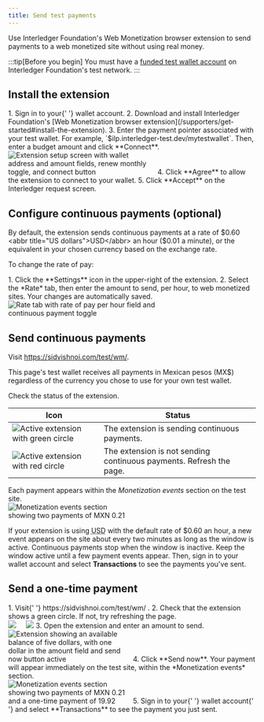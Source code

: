 ```yaml
---
title: Send test payments
---
```



Use Interledger Foundation's Web Monetization browser extension to send payments to a web monetized site without using real money.

:::tip[Before you begin]
You must have a [funded test wallet account](/guides/test-wallet-sign-up) on Interledger Foundation's test network.
:::

## Install the extension

<Steps>
  1. Sign in to your{' '}
  <LinkOut href='https://wallet.interledger-test.dev/'>wallet account</LinkOut>.
  2. Download and install Interledger Foundation's [Web Monetization browser
  extension](/supporters/get-started#install-the-extension). 3. Enter the
  payment pointer associated with your test wallet. For example,
  `$ilp.interledger-test.dev/mytestwallet`. Then, enter a budget amount and
  click **Connect**.
  <br />
  <img
    src='/img/docs/extension/connection-setup.png'
    alt='Extension setup screen with wallet address and amount fields, renew monthly toggle, and connect button'
    style='max-width:300px'
    class='img-outline'
  />
  4. Click **Agree** to allow the extension to connect to your wallet. 5. Click
  **Accept** on the Interledger request screen.
</Steps>

## Configure continuous payments (optional)

By default, the extension sends continuous payments at a rate of $0.60 <abbr title="US dollars">USD</abbr> an hour ($0.01 a minute), or the equivalent in your chosen currency based on the exchange rate.

To change the rate of pay:

<Steps>
  1. Click the **Settings** icon in the upper-right of the extension. 2. Select
  the *Rate* tab, then enter the amount to send, per hour, to web monetized
  sites. Your changes are automatically saved.
  <br />
  <img
    src='/img/docs/extension/rate-tab.png'
    alt='Rate tab with rate of pay per hour field and continuous payment toggle'
    style='max-width:300px'
    class='img-outline'
  />
</Steps>

## Send continuous payments

Visit <LinkOut href="https://sidvishnoi.com/test/wm/" withIcon={false}>https://sidvishnoi.com/test/wm/</LinkOut>.

This page's test wallet receives all payments in Mexican pesos (MX$) regardless of the currency you chose to use for your own test wallet.

Check the status of the extension.

| Icon                                                                             | Status                                                              |
| -------------------------------------------------------------------------------- | ------------------------------------------------------------------- |
| ![Active extension with green circle](/img/docs/extension/enabled-monetized.png) | The extension is sending continuous payments.                       |
| ![Active extension with red circle](/img/docs/extension/enabled-unmonetized.png) | The extension is not sending continuous payments. Refresh the page. |

Each payment appears within the _Monetization events_ section on the test site.<br /><img src='/img/docs/testwallet/testwallet-sid-continuous-events.png' alt='Monetization events section showing two payments of MXN 0.21' style='max-width:250px' class='img-outline'/>

If your extension is using <abbr title="US dollars">USD</abbr> with the default rate of $0.60 an hour, a new event appears on the site about every two minutes as long as the window is active. Continuous payments stop when the window is inactive. Keep the window active until a few payment events appear. Then, sign in to your <LinkOut href="https://wallet.interledger-test.dev/">wallet account</LinkOut> and select **Transactions** to see the payments you've sent.

## Send a one-time payment

<Steps>
  1. Visit{' '}
  <LinkOut href='https://sidvishnoi.com/test/wm/' withIcon={false}>
    https://sidvishnoi.com/test/wm/
  </LinkOut>
  . 2. Check that the extension shows a green circle. If not, try refreshing the
  page.
  <br />
  <img
    src='/img/docs/extension/enabled-monetized.png'
    style='float:left;padding-right:20px'
  />
  <img src='/img/docs/extension/disabled-monetized.png' />
  3. Open the extension and enter an amount to send.
  <br />
  <img
    src='/img/docs/extension/otp-send-now.png'
    alt='Extension showing an available balance of five dollars, with one dollar in the amount field and send now button active'
    style='max-width:250px'
    class='img-outline'
  />
  4. Click **Send now**. Your payment will appear immediately on the test site,
  within the *Monetization events* section.
  <br />
  <img
    src='/img/docs/testwallet/testwallet-sid-otp-event.png'
    alt='Monetization events section showing two payments of MXN 0.21 and a one-time payment of 19.92'
    style='max-width:250px'
    class='img-outline'
  />
  5. Sign in to your{' '}
  <LinkOut href='https://wallet.interledger-test.dev/'>wallet account</LinkOut>{' '}
  and select **Transactions** to see the payment you just sent.
</Steps>
